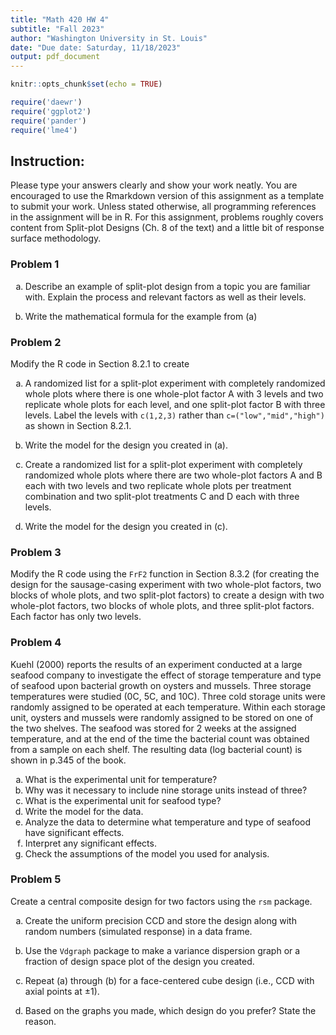 ```yaml
---
title: "Math 420 HW 4"
subtitle: "Fall 2023"
author: "Washington University in St. Louis"
date: "Due date: Saturday, 11/18/2023"
output: pdf_document
---
```


```r
knitr::opts_chunk$set(echo = TRUE)

require('daewr')
require('ggplot2')
require('pander')
require('lme4')
```

## Instruction:

Please type your answers clearly and show your work neatly. You are encouraged to use the Rmarkdown version of this assignment as a template to submit your work. Unless stated otherwise, all programming references in the assignment will be in R. For this assignment, problems roughly covers content from Split-plot Designs (Ch. 8 of the text) and a little bit of response surface methodology.

### Problem 1

(a) Describe an example of split-plot design from a topic you are familiar with. Explain the process and relevant factors as well as their levels. 

(b) Write the mathematical formula for the example from (a)



### Problem 2 

Modify the R code in Section 8.2.1 to create

(a) A randomized list for a split-plot experiment with completely randomized whole plots where there is one whole-plot factor A with 3 levels and two replicate whole plots for each level, and one split-plot factor B with three levels. Label the levels with `c(1,2,3)` rather than `c=("low","mid","high")` as shown in Section 8.2.1.

(b) Write the model for the design you created in (a).

(c) Create a randomized list for a split-plot experiment with completely randomized whole plots where there are two whole-plot factors A and B each with two levels and two replicate whole plots per treatment combination and two split-plot treatments C and D each with three levels.

(d) Write the model for the design you created in (c).

### Problem 3 

Modify the R code using the `FrF2` function in Section 8.3.2 (for creating the design for the sausage-casing experiment with two whole-plot factors, two blocks of whole plots, and two split-plot factors) to create a design with two whole-plot factors, two blocks of whole plots, and three split-plot factors. Each factor has only two levels.

### Problem 4


Kuehl (2000) reports the results of an experiment conducted at a large seafood company to investigate the effect of storage temperature and type of seafood upon bacterial growth on oysters and mussels. Three storage temperatures were studied (0C, 5C, and 10C). Three cold storage units were randomly assigned to be operated at each temperature. Within each storage unit, oysters and mussels were randomly assigned to be stored on one of the two shelves. The seafood was stored for 2 weeks at the assigned temperature, and at the end of the time the bacterial count was obtained from a sample on each shelf. The resulting data (log bacterial count) is shown in p.345 of the book.

(a) What is the experimental unit for temperature?
(b) Why was it necessary to include nine storage units instead of three?
(c) What is the experimental unit for seafood type? 
(d) Write the model for the data.
(e) Analyze the data to determine what temperature and type of seafood have significant effects.
(f) Interpret any significant effects.
(g) Check the assumptions of the model you used for analysis.

### Problem 5

Create a central composite design for two factors using the `rsm` package.

(a) Create the uniform precision CCD and store the design along with random numbers (simulated response) in a data frame.

(b) Use the `Vdgraph` package to make a variance dispersion graph or a fraction of design space plot of the design you created.

(c) Repeat (a) through (b) for a face-centered cube design (i.e., CCD with axial points at $\pm1$).

(d) Based on the graphs you made, which design do you prefer? State the reason.

